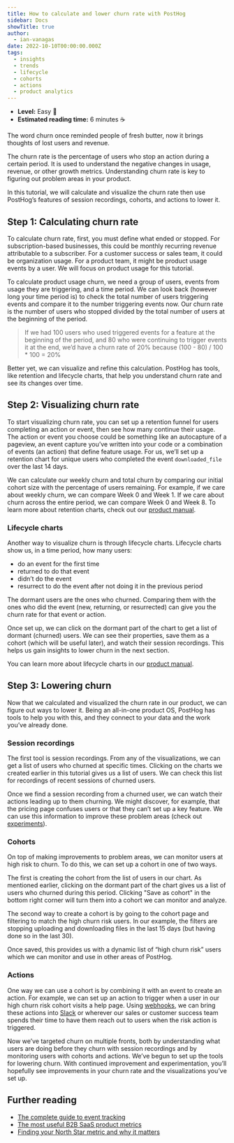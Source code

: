 ```yaml
---
title: How to calculate and lower churn rate with PostHog
sidebar: Docs
showTitle: true
author:
  - ian-vanagas
date: 2022-10-10T00:00:00.000Z
tags:
  - insights
  - trends
  - lifecycle
  - cohorts
  - actions
  - product analytics
---
```


- **Level:** Easy 🦔
- **Estimated reading time:** 6 minutes ☕️

The word churn once reminded people of fresh butter, now it brings thoughts of lost users and revenue.

The churn rate is the percentage of users who stop an action during a certain period. It is used to understand the negative changes in usage, revenue, or other growth metrics. Understanding churn rate is key to figuring out problem areas in your product. 

In this tutorial, we will calculate and visualize the churn rate then use PostHog’s features of session recordings, cohorts, and actions to lower it.

## Step 1: Calculating churn rate

To calculate churn rate, first, you must define what ended or stopped. For subscription-based businesses, this could be monthly recurring revenue attributable to a subscriber. For a customer success or sales team, it could be organization usage. For a product team, it might be product usage events by a user. We will focus on product usage for this tutorial.

To calculate product usage churn, we need a group of users, events from usage they are triggering, and a time period. We can look back (however long your time period is) to check the total number of users triggering events and compare it to the number triggering events now. Our churn rate is the number of users who stopped divided by the total number of users at the beginning of the period.

> If we had 100 users who used triggered events for a feature at the beginning of the period, and 80 who were continuing to trigger events it at the end, we’d have a churn rate of 20% because (100 - 80) / 100 * 100 = 20%

Better yet, we can visualize and refine this calculation. PostHog has tools, like retention and lifecycle charts, that help you understand churn rate and see its changes over time.

## Step 2: Visualizing churn rate

<PostHogAICTA question="What's my churn rate?" />

To start visualizing churn rate, you can set up a retention funnel for users completing an action or event, then see how many continue their usage. The action or event you choose could be something like an autocapture of a pageview, an event capture you’ve written into your code or a combination of events (an action) that define feature usage. For us, we’ll set up a retention chart for unique users who completed the event `downloaded_file` over the last 14 days. 

<ProductScreenshot
    imageLight = {retentionChartLight} 
    imageDark = {retentionChartDark}
    classes="rounded"
    alt="Retention chart"
/>

We can calculate our weekly churn and total churn by comparing our initial cohort size with the percentage of users remaining. For example, if we care about weekly churn, we can compare Week 0 and Week 1. If we care about churn across the entire period, we can compare Week 0 and Week 8. To learn more about retention charts, check out our [product manual](/manual/retention).

### Lifecycle charts

Another way to visualize churn is through lifecycle charts. Lifecycle charts show us, in a time period, how many users:

- do an event for the first time
- returned to do that event
- didn’t do the event
- resurrect to do the event after not doing it in the previous period

The dormant users are the ones who churned. Comparing them with the ones who did the event (new, returning, or resurrected) can give you the churn rate for that event or action.

<ProductScreenshot
    imageLight = {lifeCycleLight} 
    imageDark = {lifeCycleDark}
    classes="rounded"
    alt="Lifecycle chart"
/>

Once set up, we can click on the dormant part of the chart to get a list of dormant (churned) users. We can see their properties, save them as a cohort (which will be useful later), and watch their session recordings. This helps us gain insights to lower churn in the next section.

You can learn more about lifecycle charts in our [product manual](/manual/lifecycle). 

## Step 3: Lowering churn

Now that we calculated and visualized the churn rate in our product, we can figure out ways to lower it. Being an all-in-one product OS, PostHog has tools to help you with this, and they connect to your data and the work you’ve already done.

### Session recordings

The first tool is session recordings. From any of the visualizations, we can get a list of users who churned at specific times. Clicking on the charts we created earlier in this tutorial gives us a list of users. We can check this list for recordings of recent sessions of churned users.

Once we find a session recording from a churned user, we can watch their actions leading up to them churning. We might discover, for example, that the pricing page confuses users or that they can’t set up a key feature. We can use this information to improve these problem areas (check out [experiments](/manual/experimentation)).

### Cohorts

On top of making improvements to problem areas, we can monitor users at high risk to churn. To do this, we can set up a cohort in one of two ways.

The first is creating the cohort from the list of users in our chart. As mentioned earlier, clicking on the dormant part of the chart gives us a list of users who churned during this period. Clicking "Save as cohort" in the bottom right corner will turn them into a cohort we can monitor and analyze.

The second way to create a cohort is by going to the cohort page and filtering to match the high churn risk users. In our example, the filters are stopping uploading and downloading files in the last 15 days (but having done so in the last 30).

<ProductScreenshot
    imageLight = {churnRiskCohortLight} 
    imageDark = {churnRiskCohortDark}
    classes="rounded"
    alt="Churn risk cohort"
/>


Once saved, this provides us with a dynamic list of “high churn risk” users which we can monitor and use in other areas of PostHog.

### Actions

One way we can use a cohort is by combining it with an event to create an action. For example, we can set up an action to trigger when a user in our high churn risk cohort visits a help page. Using [webhooks](/docs/integrate/webhooks), we can bring these actions into [Slack](/docs/integrate/webhooks/slack) or wherever our sales or customer success team spends their time to have them reach out to users when the risk action is triggered.

<ProductScreenshot
    imageLight = {churnRiskActionLight} 
    imageDark = {churnRiskActionDark}
    classes="rounded"
    alt="Churn risk action"
/>

Now we’ve targeted churn on multiple fronts, both by understanding what users are doing before they churn with session recordings and by monitoring users with cohorts and actions. We’ve begun to set up the tools for lowering churn. With continued improvement and experimentation, you’ll hopefully see improvements in your churn rate and the visualizations you’ve set up.

## Further reading

- [The complete guide to event tracking](/tutorials/event-tracking-guide)
- [The most useful B2B SaaS product metrics](/blog/b2b-saas-product-metrics)
- [Finding your North Star metric and why it matters](/blog/north-star-metrics)

<NewsletterForm />